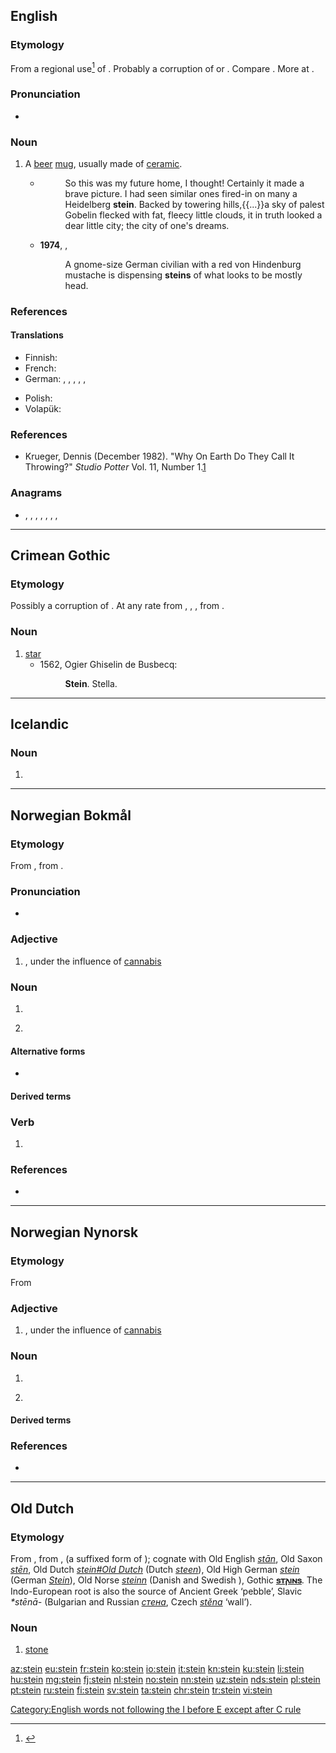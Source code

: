 {{also|stein-|Stein}}
==English==

===Etymology===
From a regional use<ref>{{R:Duden|Stein}}</ref> of {{der|en|de|Stein||stone}}. Probably a corruption of {{m|de|Steingut||stoneware}} or {{m|de|Steinkrug||stone pitcher}}. Compare {{cog|ang|stǣna||stone jug, a pot of stone or earth}}. More at {{m|en|stean}}.

===Pronunciation===
* {{IPA|/staɪn/|lang=en}}
*: {{rhymes|aɪn|lang=en}}

===Noun===
{{en-noun}}

# A [[beer]] [[mug]], usually made of [[ceramic]].
#* {{RQ:Frgsn Zlnstn|IV}}
#*: So this was my future home, I thought! Certainly it made a brave picture. I had seen similar ones fired-in on many a Heidelberg '''stein'''. Backed by towering hills,{{...}}a sky of palest Gobelin flecked with fat, fleecy little clouds, it in truth looked a dear little city; the city of one's dreams.
#* '''1974''', {{w|Thomas Pynchon}}, ''{{w|Gravity's Rainbow}}''
#*: A gnome-size German civilian with a red von Hindenburg mustache is dispensing '''steins''' of what looks to be mostly head.

===References===
<references/>

====Translations====
{{trans-top|A beer mug}}
* Finnish: {{t+|fi|oluttuoppi}}
* French: {{t+|fr|chope|f}}
* German: {{t+|de|Bierkrug|m}}, {{t+|de|Bierglas|n}}, {{t+|de|Bierseidel|n}}, {{t+|de|Seidel|n}}, {{t+|de|Maßkrug|m}}, {{t+|de|Maß|f}}
{{trans-mid}}
* Polish: {{t+|pl|kufel|m}}
* Volapük: {{t+|vo|biraköp}}
{{trans-bottom}}

===References===
* Krueger, Dennis (December 1982). "Why On Earth Do They Call It Throwing?" ''Studio Potter'' Vol. 11, Number 1.[http://www.studiopotter.org/articles/?art=art0001]

===Anagrams===
* {{l|en|inset}}, {{l|en|niste}}, {{l|en|nites}}, {{l|en|set in}}, {{l|en|sient}}, {{l|en|snite}}, {{l|en|tines}}, {{l|en|tsine}}

[[Category:English words not following the I before E except after C rule]]

----

==Crimean Gothic==

===Etymology===
Possibly a corruption of {{m|gme-cgo||stern}}. At any rate from {{etyl|gem-pro|gme-cgo}} {{m|gem-pro|*stern-}}, {{m|gem-pro|*sternô}}, {{m|gem-pro|*sternǭ}}, from {{etyl|ine-pro|gme-cgo}} {{m|ine-pro|*h₂stḗr}}.

===Noun===
{{head|gme-cgo|noun}}

# [[star]]
#* 1562, Ogier Ghiselin de Busbecq:
#*: '''Stein'''. Stella.

----

==Icelandic==

===Noun===
{{is-noun form}}

# {{is-inflection of|steinn|indef|acc|s}}

----

==Norwegian Bokmål==

===Etymology===
From {{etyl|non|nb}} {{m|non|steinn}}, from {{etyl|gem-pro|no}} {{m|gem-pro|*stainaz}}.

===Pronunciation===
* {{IPA|/staɪn/|lang=no}}
*: {{rhymes|aɪn|lang=no}}

===Adjective===
{{head|nb|adjective|neuter singular|stein|definite singular and plural|steine}}

# {{lb|nb|slang}} {{l|en|stoned}}, under the influence of [[cannabis]]

===Noun===
{{nb-noun-m1}}

# {{l|en|stone}}
# {{l|en|pip}} {{q|in citrus fruit, grapes}}

====Alternative forms====
* {{l-nb|sten}}

====Derived terms====
{{der3-u
|{{l|nb|belegningsstein}}
|{{l|nb|edelstein}}
|{{l|nb|gravstein}}
|{{l|nb|grunnstein}}
|{{l|nb|hjørnestein}}
|{{l|nb|kalkstein}}
|{{l|nb|kampestein}}
|{{l|nb|murstein}}
|{{l|nb|steinalder}}
|{{l|nb|steinansikt}}
|{{l|nb|steinarbeid}}
|{{l|nb|steinblokk}}
|{{l|nb|steinbrudd}}
|{{l|nb|steindød}}
|{{l|nb|steine}}
|{{l|nb|steinete}}
|{{l|nb|steingammel}}, {{l|nb|steingammal}}
|{{l|nb|steinkast}}
|{{l|nb|steinmur}}
|{{l|nb|steinras}}
|{{l|nb|steinsirkel}}
|{{l|nb|steinsprut}}
|{{l|nb|takstein}}
}}

===Verb===
{{nb-verb-form}}

# {{imperative of|steine|lang=nb}}

===References===
* {{R:The Bokmål Dictionary}}

----

==Norwegian Nynorsk==

===Etymology===
From {{etyl|non|nn}} {{m|non|steinn}}

===Adjective===
{{head|nn|adjective|neuter singular|stein|definite singular and plural|steine}}

# {{lb|nn|slang}} {{l|en|stoned}}, under the influence of [[cannabis]]

===Noun===
{{nn-noun-m1}}

# {{l|en|stone}}
# {{l|en|pip}} {{q|in citrus fruit, grapes}}

====Derived terms====
{{der3-u
|{{l|nn|edelstein}}
|{{l|nn|gravstein}}
|{{l|nn|grunnstein}}
|{{l|nn|hjørnestein}}
|{{l|nn|kalkstein}}
|{{l|nn|kampestein}}
|{{l|nn|murstein}}
|{{l|nn|steinalder}}
|{{l|nn|steinansikt}}
|{{l|nn|steinarbeid}}
|{{l|nn|steinblokk}}
|{{l|nn|steindød}}
|{{l|nn|steine}}, {{l|nn|steina}}  
|{{l|nn|steinete}}
|{{l|nn|steingammal}}
|{{l|nn|steinkast}}
|{{l|nn|steinmur}}
|{{l|nn|steinras}}
|{{l|nn|steinsirkel}}
|{{l|nn|steinsprut}}
|{{l|nn|takstein}}
}}

===References===
* {{R:The Nynorsk Dictionary}}

----

==Old Dutch==

===Etymology===
From {{inh|odt|gem-pro|*stainaz}}, from {{etyl|ine-pro|odt}} {{m|ine-pro|*stāino-}}, {{m|ine-pro|*stī-no-}} (a suffixed form of {{m|ine-pro|*stāi-||to be solid, to crowd together}}); cognate with Old English ''[[stan|stān]]'', Old Saxon ''[[sten|stēn]]'', Old Dutch ''[[stein#Old Dutch]]'' (Dutch ''[[steen]]''), Old High German ''[[stein#Old High German|stein]]'' (German ''[[Stein]]''), Old Norse ''[[steinn]]'' (Danish and Swedish ''{{l|sv|sten}}''), Gothic '''[[𐍃𐍄𐌰𐌹𐌽𐍃]]'''. The Indo-European root is also the source of Ancient Greek {{m|grc|στιον|στῖον}} ‘pebble’, Slavic ''*stēnā-'' (Bulgarian and Russian ''[[стена]]'', Czech ''[[stěna]]'' ‘wall’).

===Noun===
{{odt-noun}}

# [[stone]]

[[az:stein]]
[[eu:stein]]
[[fr:stein]]
[[ko:stein]]
[[io:stein]]
[[it:stein]]
[[kn:stein]]
[[ku:stein]]
[[li:stein]]
[[hu:stein]]
[[mg:stein]]
[[fj:stein]]
[[nl:stein]]
[[no:stein]]
[[nn:stein]]
[[uz:stein]]
[[nds:stein]]
[[pl:stein]]
[[pt:stein]]
[[ru:stein]]
[[fi:stein]]
[[sv:stein]]
[[ta:stein]]
[[chr:stein]]
[[tr:stein]]
[[vi:stein]]